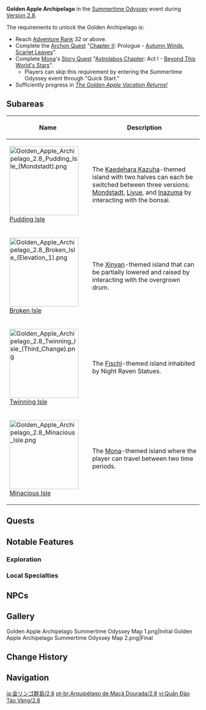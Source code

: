 {{Removed}}
{{RegionTabs
|subpage1=1.6
|subpage2=2.8
}}
{{Location Infobox
|title        = Golden Apple Archipelago
|image        = <gallery>
Golden Apple Archipelago 2.8.png|In-Game
Emblem Golden Apple Archipelago.png|Emblem
</gallery>
|type         = Area
|map          = Golden Apple Archipelago
|event        = Summertime Odyssey
}}
'''Golden Apple Archipelago''' in the [[Summertime Odyssey]] event during [[Version 2.8]].

The requirements to unlock the Golden Archipelago is:
*Reach [[Adventure Rank]] 32 or above.
*Complete the [[Archon Quest]] "[[Chapter II]]: Prologue - [[Autumn Winds, Scarlet Leaves]]".
*Complete [[Mona]]'s [[Story Quest]] "[[Astrolabos Chapter]]: Act I - [[Beyond This World's Stars]]".
** Players can skip this requirement by entering the Summertime Odyssey event through "Quick Start."
*Sufficiently progress in ''[[The Golden Apple Vacation Returns!]]''

==Subareas==
{| class="article-table alternating-colors-table tdc1" style="width: 100%;"
! style="width: 200px;" | Name
! Description
|- id="Pudding Isle"
| [[File:Golden Apple Archipelago 2.8 Pudding Isle (Mondstadt).png|180px]]<br />[[Pudding Isle/2.8|Pudding Isle]]
| The [[Kaedehara Kazuha]]-themed island with two halves can each be switched between three versions: [[Mondstadt]], [[Liyue]], and [[Inazuma]] by interacting with the bonsai.
|- id="Broken Isle"
| [[File:Golden Apple Archipelago 2.8 Broken Isle (Elevation 1).png|180px]]<br />[[Broken Isle/2.8|Broken Isle]]
| The [[Xinyan]]-themed island that can be partially lowered and raised by interacting with the overgrown drum.
|- id="Twinning Isle"
| [[File:Golden Apple Archipelago 2.8 Twinning Isle (Third Change).png|180px]]<br />[[Twinning Isle/2.8|Twinning Isle]]
| The [[Fischl]]-themed island inhabited by Night Raven Statues.
|- id="Minacious Isle"
| [[File:Golden Apple Archipelago 2.8 Minacious Isle.png|180px]]<br />[[Minacious Isle/2.8|Minacious Isle]]
| The [[Mona]]-themed island where the player can travel between two time periods.
|}

==Quests==
{{Quests by Category List|Golden Apple Archipelago Quests&World Quests&Released in Version 2.8|not=|heo=1}}

==Notable Features==
===Exploration===
{{Column|2|
* [[Cloudleisure Step]]
* [[Dream Form]]
* [[Melodic Bloom]]
* [[Melodic Harp]]
* [[Melodic Pedal]]
* [[Nachtraben Airlines]]
* [[Resonating Visions|Phantasmal Conch]]
* [[Star Guide]]
* [[Waverider]]
* [[Waverider Waypoint]]
}}

===Local Specialties===
{{Column|2|
* {{Item|Cor Lapis}}
* {{Item|Dandelion Seed}}
* {{Item|Jueyun Chili}}
* {{Item|Naku Weed}}
* {{Item|Philanemo Mushroom}}
* {{Item|Qingxin}}
* {{Item|Sea Ganoderma}}
* {{Item|Starconch}}
* {{Item|Valberry}}
* {{Item|Violetgrass}}
}}

==NPCs==
{{Column|2|
* [[Fischl]]
* [[Kaedehara Kazuha]]
* [[Mona]]
* [[Oz]]
* [[Xinyan]]
* [[Agafya]]
* [[Arnold]]
* [[Blazing Heart]]
* [[Chevka]]
* [[Fischl's Father]] (as an illusion)
* [[Fischl's Mother]] (as an illusion)
* [[Frozen Soul]]
* [[Immernacht Fischl]]
* [[Jixiang]] (as an illusion)
* [[Kosekimaru]]
* [[Leon]]
* [[Mamesuke]]
* [[Persikov]]
* [[Squirrel (Summertime Odyssey)]]
* [[Uncle Hai]] (as an illusion)
* [[Uncle Zhu]] (as an illusion)
* [[Xinyan's Father]] (as an illusion)
* [[Xinyan's Mother]] (as an illusion)
* [[Yakov]]
* [[Zakhar]]
}}

==Gallery==
<gallery>
Golden Apple Archipelago Summertime Odyssey Map 1.png|Initial
Golden Apple Archipelago Summertime Odyssey Map 2.png|Final
</gallery>

==Change History==
{{Change History|2.8}}

==Navigation==
{{Area Navbox|Time-Limited}}

[[ja:金リンゴ群島/2.8]]
[[pt-br:Arquipélago de Maçã Dourada/2.8]]
[[vi:Quần Đảo Táo Vàng/2.8]]